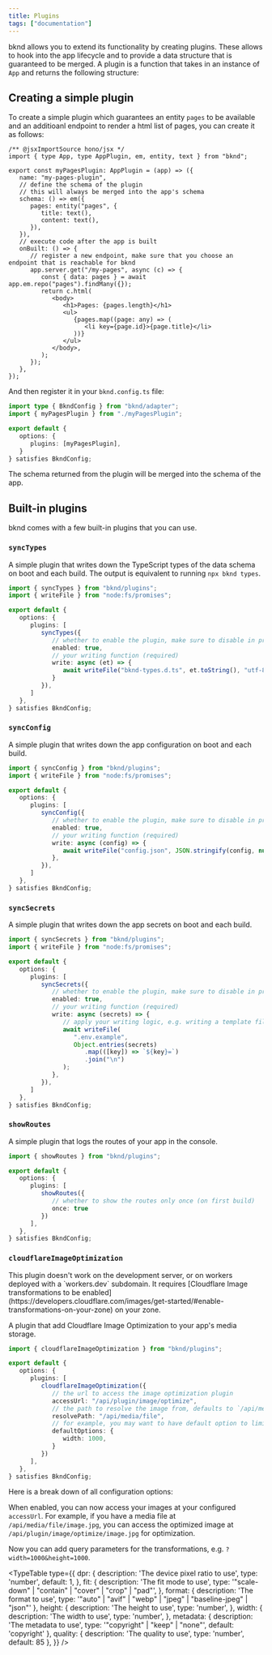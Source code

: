 ```yaml
---
title: Plugins
tags: ["documentation"]
---
```



bknd allows you to extend its functionality by creating plugins. These allows to hook into the app lifecycle and to provide a data structure that is guaranteed to be merged. A plugin is a function that takes in an instance of `App` and returns the following structure:

<AutoTypeTable path="../app/src/App.ts" name="AppPluginConfig" />

## Creating a simple plugin

To create a simple plugin which guarantees an entity `pages` to be available and an additioanl endpoint to render a html list of pages, you can create it as follows:

```tsx title="myPagesPlugin.tsx"
/** @jsxImportSource hono/jsx */
import { type App, type AppPlugin, em, entity, text } from "bknd";

export const myPagesPlugin: AppPlugin = (app) => ({
   name: "my-pages-plugin",
   // define the schema of the plugin
   // this will always be merged into the app's schema
   schema: () => em({
      pages: entity("pages", {
         title: text(),
         content: text(),
      }),
   }),
   // execute code after the app is built
   onBuilt: () => {
      // register a new endpoint, make sure that you choose an endpoint that is reachable for bknd
      app.server.get("/my-pages", async (c) => {
         const { data: pages } = await app.em.repo("pages").findMany({});
         return c.html(
            <body>
               <h1>Pages: {pages.length}</h1>
               <ul>
                  {pages.map((page: any) => (
                     <li key={page.id}>{page.title}</li>
                  ))}
               </ul>
            </body>,
         );
      });
   },
});

```

And then register it in your `bknd.config.ts` file:

```typescript
import type { BkndConfig } from "bknd/adapter";
import { myPagesPlugin } from "./myPagesPlugin";

export default {
   options: {
      plugins: [myPagesPlugin],
   }
} satisfies BkndConfig;
```

The schema returned from the plugin will be merged into the schema of the app.


## Built-in plugins

bknd comes with a few built-in plugins that you can use.

### `syncTypes`

A simple plugin that writes down the TypeScript types of the data schema on boot and each build. The output is equivalent to running `npx bknd types`.

```typescript title="bknd.config.ts"
import { syncTypes } from "bknd/plugins";
import { writeFile } from "node:fs/promises";

export default {
   options: {
      plugins: [
         syncTypes({ 
            // whether to enable the plugin, make sure to disable in production
            enabled: true,
            // your writing function (required)
            write: async (et) => {
               await writeFile("bknd-types.d.ts", et.toString(), "utf-8");
            }
         }),
      ]
   },
} satisfies BkndConfig;
```

### `syncConfig`

A simple plugin that writes down the app configuration on boot and each build.

```typescript title="bknd.config.ts"
import { syncConfig } from "bknd/plugins";
import { writeFile } from "node:fs/promises";

export default {
   options: {
      plugins: [
         syncConfig({ 
            // whether to enable the plugin, make sure to disable in production
            enabled: true,
            // your writing function (required)
            write: async (config) => {
               await writeFile("config.json", JSON.stringify(config, null, 2), "utf-8");
            },
         }),
      ]
   },
} satisfies BkndConfig;
```

### `syncSecrets`

A simple plugin that writes down the app secrets on boot and each build.

```typescript title="bknd.config.ts"
import { syncSecrets } from "bknd/plugins";
import { writeFile } from "node:fs/promises";

export default {
   options: {
      plugins: [
         syncSecrets({ 
            // whether to enable the plugin, make sure to disable in production
            enabled: true,
            // your writing function (required)
            write: async (secrets) => {
               // apply your writing logic, e.g. writing a template file in an env format
               await writeFile(
                  ".env.example",
                  Object.entries(secrets)
                     .map(([key]) => `${key}=`)
                     .join("\n")
               );
            },
         }),
      ]
   },
} satisfies BkndConfig;
```

### `showRoutes`

A simple plugin that logs the routes of your app in the console.

```typescript title="bknd.config.ts"
import { showRoutes } from "bknd/plugins";

export default {
   options: {
      plugins: [
         showRoutes({ 
            // whether to show the routes only once (on first build)
            once: true 
         })
      ],
   },
} satisfies BkndConfig;
```

### `cloudflareImageOptimization`

<Callout type="info">
  This plugin doesn't work on the development server, or on workers deployed with a `workers.dev` subdomain. It requires [Cloudflare Image transformations to be enabled](https://developers.cloudflare.com/images/get-started/#enable-transformations-on-your-zone) on your zone.
</Callout>

A plugin that add Cloudflare Image Optimization to your app's media storage.

```typescript title="bknd.config.ts"
import { cloudflareImageOptimization } from "bknd/plugins";

export default {
   options: {
      plugins: [
         cloudflareImageOptimization({
            // the url to access the image optimization plugin
            accessUrl: "/api/plugin/image/optimize",
            // the path to resolve the image from, defaults to `/api/media/file`
            resolvePath: "/api/media/file",
            // for example, you may want to have default option to limit to a width of 1000px
            defaultOptions: {
               width: 1000,
            }
         })
      ],
   },
} satisfies BkndConfig;
```

Here is a break down of all configuration options:

<AutoTypeTable path="../app/src/plugins/cloudflare/image-optimization.plugin.ts" name="CloudflareImageOptimizationOptions" />

When enabled, you can now access your images at your configured `accessUrl`. For example, if you have a media file at `/api/media/file/image.jpg`, you can access the optimized image at `/api/plugin/image/optimize/image.jpg` for optimization.

Now you can add query parameters for the transformations, e.g. `?width=1000&height=1000`.

<TypeTable
  type={{
    dpr: {
      description:
        'The device pixel ratio to use',
      type: 'number',
      default: 1,
    },
    fit: {
      description: 'The fit mode to use',
      type: '"scale-down" | "contain" | "cover" | "crop" | "pad"',
    },
    format: {
      description: 'The format to use',
      type: '"auto" | "avif" | "webp" | "jpeg" | "baseline-jpeg" | "json"'
    },
    height: {
      description: 'The height to use',
      type: 'number',
    },
    width: {
      description: 'The width to use',
      type: 'number',
    },
    metadata: {
      description: 'The metadata to use',
      type: '"copyright" | "keep" | "none"',
      default: 'copyright'
    },
    quality: {
      description: 'The quality to use',
      type: 'number',
      default: 85
    },
  }}
/>





